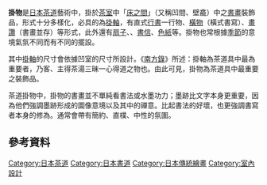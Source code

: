 '''掛物'''是[[日本|日本]][[日本茶道|茶道]]藝術中，掛於[[茶寮|茶室]]中「[[床之間|床之間]]」（又稱凹間、壁龕）中之[[書畫|書畫]]裝飾品，形式十分多樣化，必具的為[[掛軸|掛軸]]，有直式[[行書|行書]]一行物、[[橫物|橫物]]（橫式書寫）、[[畫讚|畫讚]]（書畫並存）等形式，此外還有[[扇子|扇子]]、{{link-ja|短冊|短冊}}、[[書信|書信]]、[[色紙|色紙]]等。掛物也常根據[[季節|季節]]的意境氣氛不同而有不同的擺設。

其中[[掛軸|掛軸]]的尺寸會依據凹室的尺寸所設計。《[[南方錄|南方錄]]》所述：掛軸為茶道具中最為重要者，乃客、主得茶湯三昧一心得道之物也。由此可見，掛物為茶道具中最重要之裝飾品。

茶道掛物中，掛物的書畫並不單純看書法或水墨功力；墨跡比文字本身更重要，因為他們強調墨跡形成的圖像意境以及其中的禪意。比起書法的好壞，也更強調書寫者本身的修為。通常會帶有簡約、直樸、中性的氛圍。

==參考資料==
{{cite journal |authorlink=林珍瑩,施拓全 |year=2013 |title=通往日本茶道之路 －讀森下典子《茶道帶來的十五種幸福》 |journal=育達科大學報 |volume=第34期 |pages=第193-214頁 }}

{{Cite web |url=http://mypaper.pchome.com.tw/rick9666/post/1322574135 |title=茶道四年生的掛物研究 |accessdate=2017-01-14 |publisher=日本茶道裏千家教室 |date=2011-11-08 |archive-date=2017-01-16 |archive-url=https://web.archive.org/web/20170116155748/http://mypaper.pchome.com.tw/rick9666/post/1322574135 |dead-url=no }}

{{cite journal |authorlink=簡楷倩 |year=2008 |title=雪舟山水繪畫中禪意的表現 |journal=書畫藝術學刊 |volume=第四期 }}

[[Category:日本茶道|Category:日本茶道]]
[[Category:日本書道|Category:日本書道]]
[[Category:日本傳統繪畫|Category:日本傳統繪畫]]
[[Category:室內設計|Category:室內設計]]